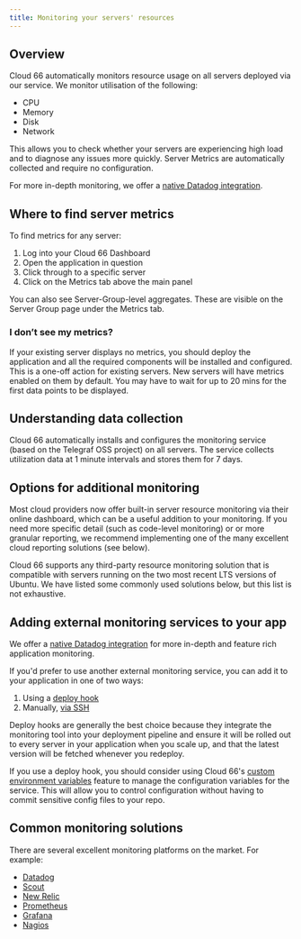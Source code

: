```yaml
---
title: Monitoring your servers' resources
---
```


## Overview

Cloud 66 automatically monitors resource usage on all servers deployed via our service. We monitor utilisation of the following:

- CPU
- Memory
- Disk
- Network

This allows you to check whether your servers are experiencing high load and to diagnose any issues more quickly. Server Metrics are automatically collected and require no configuration. 

For more in-depth monitoring, we offer a [native Datadog integration](/:product/:version?/servers/datadog-integration). 

## Where to find server metrics

To find metrics for any server:

1. Log into your Cloud 66 Dashboard
2. Open the application in question
3. Click through to a specific server 
4. Click on the Metrics tab above the main panel

You can also see Server-Group-level aggregates. These are visible on the Server Group page under the Metrics tab.

### I don’t see my metrics?

If your existing server displays no metrics, you should deploy the application and all the required components will be installed and configured. This is a one-off action for existing servers. New servers will have metrics enabled on them by default. You may have to wait for up to 20 mins for the first data points to be displayed.

## Understanding data collection

Cloud 66 automatically installs and configures the monitoring service (based on the Telegraf OSS project) on all servers. The service collects utilization data at 1 minute intervals and stores them for 7 days. 

## Options for additional monitoring

Most cloud providers now offer built-in server resource monitoring via their online dashboard, which can be a useful addition to your monitoring. If you need more specific detail (such as code-level monitoring) or or more granular reporting, we recommend implementing one of the many excellent cloud reporting solutions (see below).

Cloud 66 supports any third-party resource monitoring solution that is compatible with servers running on the two most recent LTS versions of Ubuntu. We have listed some commonly used solutions below, but this list is not exhaustive.

## Adding external monitoring services to your app

We offer a [native Datadog integration](/:product/:version?/servers/datadog-integration) for more in-depth and feature rich application monitoring. 

If you'd prefer to use another external monitoring service, you can add it to your application in one of two ways:

1. Using a [deploy hook](/:product/:version?/deploy-hooks/deploy-hooks)
2. Manually, [via SSH](/:product/:version?/servers/ssh-to-server)

Deploy hooks are generally the best choice because they integrate the monitoring tool into your deployment pipeline and ensure it will be rolled out to every server in your application when you scale up, and that the latest version will be fetched whenever you redeploy. 

If you use a deploy hook, you should consider using Cloud 66's [custom environment variables](/:product/:version?/build-and-config/env-vars) feature to manage the configuration variables for the service. This will allow you to control configuration without having to commit sensitive config files to your repo. 

## Common monitoring solutions

There are several excellent monitoring platforms on the market. For example:

* [Datadog](/:product/:version?/servers/datadog-integration)
* [Scout](https://scoutapp.com/)
* [New Relic](https://newrelic.com/)
* [Prometheus](https://prometheus.io/)
* [Grafana](https://grafana.com/)
* [Nagios](https://www.nagios.org/)
